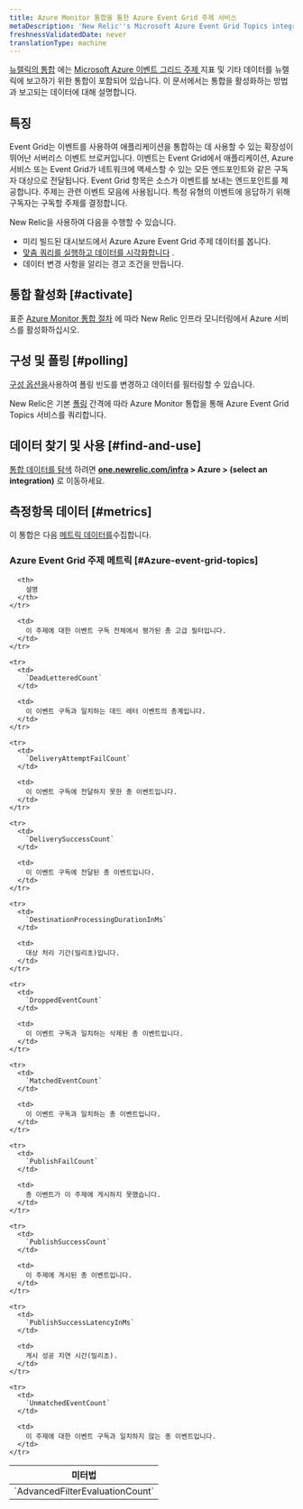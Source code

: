 ```yaml
---
title: Azure Monitor 통합을 통한 Azure Event Grid 주제 서비스
metaDescription: 'New Relic''s Microsoft Azure Event Grid Topics integration: what data it reports and how to enable it.'
freshnessValidatedDate: never
translationType: machine
---
```


[뉴렐릭의 통합](/docs/infrastructure/introduction-infra-monitoring) 에는 [Microsoft Azure 이벤트 그리드 주제 ](https://azure.microsoft.com/en-us/products/event-grid/)지표 및 기타 데이터를 뉴렐릭에 보고하기 위한 통합이 포함되어 있습니다. 이 문서에서는 통합을 활성화하는 방법과 보고되는 데이터에 대해 설명합니다.

## 특징

Event Grid는 이벤트를 사용하여 애플리케이션을 통합하는 데 사용할 수 있는 확장성이 뛰어난 서버리스 이벤트 브로커입니다. 이벤트는 Event Grid에서 애플리케이션, Azure 서비스 또는 Event Grid가 네트워크에 액세스할 수 있는 모든 엔드포인트와 같은 구독자 대상으로 전달됩니다. Event Grid 항목은 소스가 이벤트를 보내는 엔드포인트를 제공합니다. 주제는 관련 이벤트 모음에 사용됩니다. 특정 유형의 이벤트에 응답하기 위해 구독자는 구독할 주제를 결정합니다.

New Relic을 사용하여 다음을 수행할 수 있습니다.

* 미리 빌드된 대시보드에서 Azure Azure Event Grid 주제 데이터를 봅니다.
* [맞춤 쿼리를 실행하고 데이터를 시각화합니다](/docs/infrastructure/integrations-getting-started/getting-started/use-integration-data-new-relic-insights) .
* 데이터 변경 사항을 알리는 경고 조건을 만듭니다.

## 통합 활성화 [#activate]

표준 [Azure Monitor 통합 절차](/docs/infrastructure/microsoft-azure-integrations/azure-integrations-list/azure-monitor) 에 따라 New Relic 인프라 모니터링에서 Azure 서비스를 활성화하십시오.

## 구성 및 폴링 [#polling]

[구성 옵션을](/docs/infrastructure/microsoft-azure-integrations/azure-integrations-list/azure-monitor/#settings)사용하여 폴링 빈도를 변경하고 데이터를 필터링할 수 있습니다.

New Relic은 기본 [폴링](/docs/infrastructure/microsoft-azure-integrations/azure-integrations-list/azure-monitor/#settings) 간격에 따라 Azure Monitor 통합을 통해 Azure Event Grid Topics 서비스를 쿼리합니다.

## 데이터 찾기 및 사용 [#find-and-use]

[통합 데이터를 탐색](/docs/infrastructure/integrations/find-use-infrastructure-integration-data) 하려면 <DNT>**[one.newrelic.com/infra](https://one.newrelic.com/infra) &gt; Azure &gt; (select an integration)**</DNT> 로 이동하세요.

## 측정항목 데이터 [#metrics]

이 통합은 다음 [메트릭 데이터를](/docs/infrastructure/integrations-getting-started/getting-started/understand-integration-data-data-types#metric)수집합니다.

### Azure Event Grid 주제 메트릭 [#Azure-event-grid-topics]

<table>
  <thead>
    <tr>
      <th style={{ width: "300px" }}>
        미터법
      </th>

      <th>
        설명
      </th>
    </tr>
  </thead>

  <tbody>
    <tr>
      <td>
        `AdvancedFilterEvaluationCount`
      </td>

      <td>
        이 주제에 대한 이벤트 구독 전체에서 평가된 총 고급 필터입니다.
      </td>
    </tr>

    <tr>
      <td>
        `DeadLetteredCount`
      </td>

      <td>
        이 이벤트 구독과 일치하는 데드 레터 이벤트의 총계입니다.
      </td>
    </tr>

    <tr>
      <td>
        `DeliveryAttemptFailCount`
      </td>

      <td>
        이 이벤트 구독에 전달하지 못한 총 이벤트입니다.
      </td>
    </tr>

    <tr>
      <td>
        `DeliverySuccessCount`
      </td>

      <td>
        이 이벤트 구독에 전달된 총 이벤트입니다.
      </td>
    </tr>

    <tr>
      <td>
        `DestinationProcessingDurationInMs`
      </td>

      <td>
        대상 처리 기간(밀리초)입니다.
      </td>
    </tr>

    <tr>
      <td>
        `DroppedEventCount`
      </td>

      <td>
        이 이벤트 구독과 일치하는 삭제된 총 이벤트입니다.
      </td>
    </tr>

    <tr>
      <td>
        `MatchedEventCount`
      </td>

      <td>
        이 이벤트 구독과 일치하는 총 이벤트입니다.
      </td>
    </tr>

    <tr>
      <td>
        `PublishFailCount`
      </td>

      <td>
        총 이벤트가 이 주제에 게시하지 못했습니다.
      </td>
    </tr>

    <tr>
      <td>
        `PublishSuccessCount`
      </td>

      <td>
        이 주제에 게시된 총 이벤트입니다.
      </td>
    </tr>

    <tr>
      <td>
        `PublishSuccessLatencyInMs`
      </td>

      <td>
        게시 성공 지연 시간(밀리초).
      </td>
    </tr>

    <tr>
      <td>
        `UnmatchedEventCount`
      </td>

      <td>
        이 주제에 대한 이벤트 구독과 일치하지 않는 총 이벤트입니다.
      </td>
    </tr>
  </tbody>
</table>
